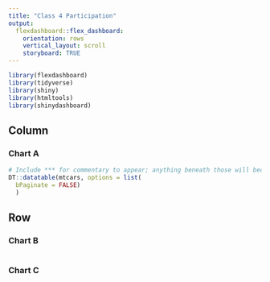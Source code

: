 ```yaml
---
title: "Class 4 Participation"
output: 
  flexdashboard::flex_dashboard:
    orientation: rows
    vertical_layout: scroll
    storyboard: TRUE
---
```


```r
library(flexdashboard)
library(tidyverse)
library(shiny)
library(htmltools)
library(shinydashboard)

```

Column {data-width=650}
-----------------------------------------------------------------------

### Chart A

```r
# Include *** for commentary to appear; anything beneath those will become comments.
DT::datatable(mtcars, options = list(
  bPaginate = FALSE)
  )

```

Row {data-width=350}
-----------------------------------------------------------------------

### Chart B

```r

```

### Chart C

```r

```

